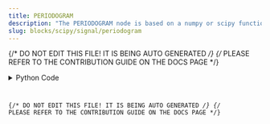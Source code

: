 ```yaml
---
title: PERIODOGRAM
description: "The PERIODOGRAM node is based on a numpy or scipy function."
slug: blocks/scipy/signal/periodogram
---
```


{/* DO NOT EDIT THIS FILE! IT IS BEING AUTO GENERATED */}
{/* PLEASE REFER TO THE CONTRIBUTION GUIDE ON THE DOCS PAGE */}


<PythonDocsDisplay docstring={docstring} />
<details>
<summary>Python Code</summary>



<Code code={pythonCode} lang="py" wrap theme="dracula" />

[Find this Flojoy Block on GitHub](https://github.com/flojoy-ai/blocks/blob/main/blocks/SCIPY/SIGNAL/PERIODOGRAM/PERIODOGRAM.py)

</details>

{/* DO NOT EDIT THIS FILE! IT IS BEING AUTO GENERATED */}
{/* PLEASE REFER TO THE CONTRIBUTION GUIDE ON THE DOCS PAGE */}

